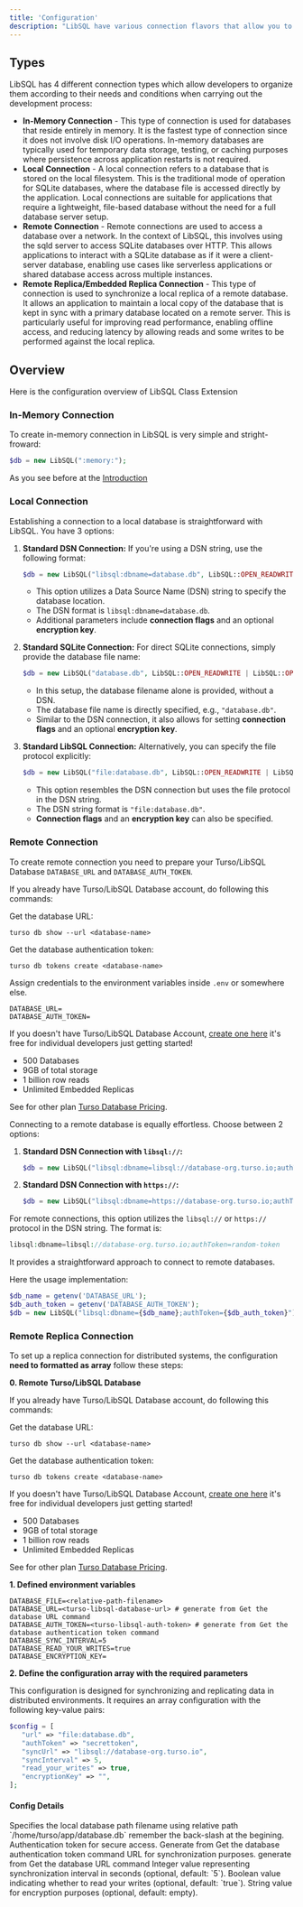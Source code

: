 ```yaml
---
title: 'Configuration'
description: "LibSQL have various connection flavors that allow you to improved in such condition and needs. Let's break-down each of those flavors."
---
```


## Types

LibSQL has 4 different connection types which allow developers to organize them according to their needs and conditions when carrying out the development process:

- **In-Memory Connection** - This type of connection is used for databases that reside entirely in memory. It is the fastest type of connection since it does not involve disk I/O operations. In-memory databases are typically used for temporary data storage, testing, or caching purposes where persistence across application restarts is not required.
- **Local Connection** - A local connection refers to a database that is stored on the local filesystem. This is the traditional mode of operation for SQLite databases, where the database file is accessed directly by the application. Local connections are suitable for applications that require a lightweight, file-based database without the need for a full database server setup.
- **Remote Connection** - Remote connections are used to access a database over a network. In the context of LibSQL, this involves using the sqld server to access SQLite databases over HTTP. This allows applications to interact with a SQLite database as if it were a client-server database, enabling use cases like serverless applications or shared database access across multiple instances.
- **Remote Replica/Embedded Replica Connection** - This type of connection is used to synchronize a local replica of a remote database. It allows an application to maintain a local copy of the database that is kept in sync with a primary database located on a remote server. This is particularly useful for improving read performance, enabling offline access, and reducing latency by allowing reads and some writes to be performed against the local replica.

## Overview

Here is the configuration overview of LibSQL Class Extension

### In-Memory Connection

To create in-memory connection in LibSQL is very simple and stright-froward:
```php
$db = new LibSQL(":memory:");
```
As you see before at the [Introduction](/dark-extensions/introduction)

### Local Connection

Establishing a connection to a local database is straightforward with LibSQL. You have 3 options:

   1. **Standard DSN Connection:** If you're using a DSN string, use the following format:
      ```php
      $db = new LibSQL("libsql:dbname=database.db", LibSQL::OPEN_READWRITE | LibSQL::OPEN_CREATE, "");
      ```
        - This option utilizes a Data Source Name (DSN) string to specify the database location. 
        - The DSN format is `libsql:dbname=database.db`.
        - Additional parameters include **connection flags** and an optional **encryption key**.
      
   2. **Standard SQLite Connection:** For direct SQLite connections, simply provide the database file name:
      ```php
      $db = new LibSQL("database.db", LibSQL::OPEN_READWRITE | LibSQL::OPEN_CREATE, "");
      ```
        - In this setup, the database filename alone is provided, without a DSN.
        - The database file name is directly specified, e.g., `"database.db"`.
        - Similar to the DSN connection, it also allows for setting **connection flags** and an optional **encryption key**.
      
   3. **Standard LibSQL Connection:** Alternatively, you can specify the file protocol explicitly:
      ```php
      $db = new LibSQL("file:database.db", LibSQL::OPEN_READWRITE | LibSQL::OPEN_CREATE, "");
      ```
        - This option resembles the DSN connection but uses the file protocol in the DSN string.
        - The DSN string format is `"file:database.db"`.
        - **Connection flags** and an **encryption key** can also be specified.

### Remote Connection

To create remote connection you need to prepare your Turso/LibSQL Database `DATABASE_URL` and `DATABASE_AUTH_TOKEN`.

If you already have Turso/LibSQL Database account, do following this commands:

Get the database URL:
```shell
turso db show --url <database-name>
```

Get the database authentication token:
```shell
turso db tokens create <database-name>
```

Assign credentials to the environment variables inside `.env` or somewhere else.
```env
DATABASE_URL=
DATABASE_AUTH_TOKEN=
```

If you doesn't have Turso/LibSQL Database Account, [create one here](https://docs.turso.tech/quickstart) it's free for individual developers just getting started!

- 500 Databases
- 9GB of total storage
- 1 billion row reads
- Unlimited Embedded Replicas

See for other plan [Turso Database Pricing](https://turso.tech/pricing).

Connecting to a remote database is equally effortless. Choose between 2 options:

   1. **Standard DSN Connection with `libsql://`:**
      ```php
      $db = new LibSQL("libsql:dbname=libsql://database-org.turso.io;authToken=random-token");
      ```
      
   2. **Standard DSN Connection with `https://`:**
      ```php
      $db = new LibSQL("libsql:dbname=https://database-org.turso.io;authToken=random-token");
      ```

For remote connections, this option utilizes the `libsql://` or `https://` protocol in the DSN string. The format is:
```php
libsql:dbname=libsql://database-org.turso.io;authToken=random-token
```
It provides a straightforward approach to connect to remote databases.

Here the usage implementation:
```php
$db_name = getenv('DATABASE_URL');
$db_auth_token = getenv('DATABASE_AUTH_TOKEN');
$db = new LibSQL("libsql:dbname={$db_name};authToken={$db_auth_token}");
```

### Remote Replica Connection

To set up a replica connection for distributed systems, the configuration **need to formatted as array** follow these steps:

**0. Remote Turso/LibSQL Database**

If you already have Turso/LibSQL Database account, do following this commands:

Get the database URL:
```shell
turso db show --url <database-name>
```

Get the database authentication token:
```shell
turso db tokens create <database-name>
```

If you doesn't have Turso/LibSQL Database Account, [create one here](https://docs.turso.tech/quickstart) it's free for individual developers just getting started!

- 500 Databases
- 9GB of total storage
- 1 billion row reads
- Unlimited Embedded Replicas

See for other plan [Turso Database Pricing](https://turso.tech/pricing).

**1. Defined environment variables**

```env
DATABASE_FILE=<relative-path-filename>
DATABASE_URL=<turso-libsql-database-url> # generate from Get the database URL command
DATABASE_AUTH_TOKEN=<turso-libsql-auth-token> # generate from Get the database authentication token command
DATABASE_SYNC_INTERVAL=5
DATABASE_READ_YOUR_WRITES=true
DATABASE_ENCRYPTION_KEY=
```

**2. Define the configuration array with the required parameters**

This configuration is designed for synchronizing and replicating data in distributed environments. It requires an array configuration with the following key-value pairs:

```php
$config = [
   "url" => "file:database.db",
   "authToken" => "secrettoken",
   "syncUrl" => "libsql://database-org.turso.io",
   "syncInterval" => 5,
   "read_your_writes" => true,
   "encryptionKey" => "",
];
```

#### Config Details

<ResponseField name="url" type="string" required>
  Specifies the local database path filename using relative path `/home/turso/app/database.db` remember the back-slash at the begining.
</ResponseField>

<ResponseField name="authToken" type="string" required>
  Authentication token for secure access. Generate from Get the database authentication token command
</ResponseField>

<ResponseField name="syncUrl" type="string" required>
  URL for synchronization purposes. generate from Get the database URL command
</ResponseField>

<ResponseField name="syncInterval" type="integer">
  Integer value representing synchronization interval in seconds (optional, default: `5`).
</ResponseField>

<ResponseField name="read_your_writes" type="boolean">
  Boolean value indicating whether to read your writes (optional, default: `true`).
</ResponseField>

<ResponseField name="encryptionKey" type="string">
  String value for encryption purposes (optional, default: empty).
</ResponseField>
